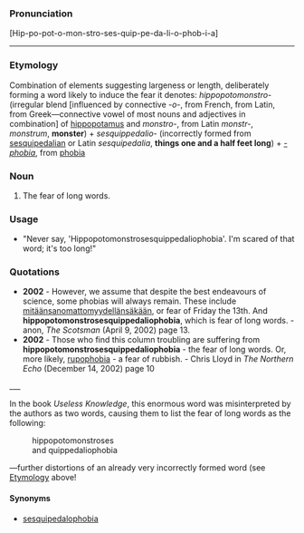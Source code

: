 ===Pronunciation===

[Hip-po-pot-o-mon-stro-ses-quip-pe-da-li-o-phob-i-a]
<hr>

===Etymology===
Combination of elements suggesting largeness or length, deliberately forming a word likely to induce the fear it denotes: ''hippopotomonstro-'' (irregular blend [influenced by connective ''-o-'', from French, from Latin, from Greek—connective vowel of most nouns and adjectives in combination] of [[hippopotamus]] and ''monstro-'', from Latin ''monstr-'', ''monstrum'', '''monster''') + ''sesquippedalio-'' (incorrectly formed from [[sesquipedalian]] or Latin ''sesquipedalia'', '''things one and a half feet long''') + ''[[-phobia]]'', from [[phobia]]

===Noun===

#The fear of long words.

===Usage===

*"Never say, 'Hippopotomonstrosesquippedaliophobia'.  I'm scared of that word; it's too long!"

===Quotations===

*'''2002''' - However, we assume that despite the best endeavours of science, some phobias will always remain. These include [[mitäänsanomattomyydellänsäkään]], or fear of Friday the 13th. And '''hippopotomonstrosesquippedaliophobia''', which is fear of long words.  - anon, ''The Scotsman'' (April 9, 2002) page 13.
*'''2002''' - Those who find this column troubling are suffering from '''hippopotomonstrosesquippedaliophobia''' - the fear of long words. Or, more likely, [[rupophobia]] - a fear of rubbish. - Chris Lloyd in ''The Northern Echo'' (December 14, 2002) page 10

___

In the book ''Useless Knowledge'', this enormous word was misinterpreted by the authors as two words, causing them to list the fear of long words as the following:

:hippopotomonstroses
:and quippedaliophobia

—further distortions of an already very incorrectly formed word (see [[Hippopotomonstrosesquippedaliophobia#Etymology|Etymology]] above!

====Synonyms====

*[[sesquipedalophobia]]

<!--is this useful?
====Other====

This word does not actually anything to do with monstrous hippopotami.
-->